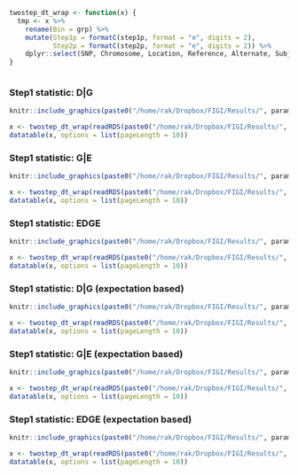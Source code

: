 
```r

twostep_dt_wrap <- function(x) {
  tmp <- x %>% 
    rename(Bin = grp) %>% 
    mutate(Step1p = formatC(step1p, format = "e", digits = 2),
           Step2p = formatC(step2p, format = "e", digits = 2)) %>% 
    dplyr::select(SNP, Chromosome, Location, Reference, Alternate, Subjects, Cases, Bin,  Step1p, Step2p)
}



```


### Step1 statistic: D|G
```r
knitr::include_graphics(paste0("/home/rak/Dropbox/FIGI/Results/", params$exposure, "/plots/twostep_wht_chiSqG_", params$exposure, "_", params$covariates, "_gwas_step1.png"))

x <- twostep_dt_wrap(readRDS(paste0("/home/rak/Dropbox/FIGI/Results/", params$exposure, "/files/twostep_wht_chiSqG_", params$exposure, "_", params$covariates, "_gwas_step1.rds")))
datatable(x, options = list(pageLength = 10))
```

### Step1 statistic: G|E
```r
knitr::include_graphics(paste0("/home/rak/Dropbox/FIGI/Results/", params$exposure, "/plots/twostep_wht_chiSqGE_", params$exposure, "_", params$covariates, "_gwas_step1.png"))

x <- twostep_dt_wrap(readRDS(paste0("/home/rak/Dropbox/FIGI/Results/", params$exposure, "/files/twostep_wht_chiSqGE_", params$exposure, "_", params$covariates, "_gwas_step1.rds")))
datatable(x, options = list(pageLength = 10))
```

### Step1 statistic: EDGE
```r
knitr::include_graphics(paste0("/home/rak/Dropbox/FIGI/Results/", params$exposure, "/plots/twostep_wht_chiSqEDGE_", params$exposure, "_", params$covariates, "_gwas_step1.png"))

x <- twostep_dt_wrap(readRDS(paste0("/home/rak/Dropbox/FIGI/Results/", params$exposure, "/files/twostep_wht_chiSqEDGE_", params$exposure, "_", params$covariates, "_gwas_step1.rds")))
datatable(x, options = list(pageLength = 10))
```


### Step1 statistic: D|G (expectation based)
```r
knitr::include_graphics(paste0("/home/rak/Dropbox/FIGI/Results/", params$exposure, "/plots/twostep_wht_chiSqG_", params$exposure, "_", params$covariates, "_gwas_step1_expectation_based.png"))

x <- twostep_dt_wrap(readRDS(paste0("/home/rak/Dropbox/FIGI/Results/", params$exposure, "/files/twostep_wht_chiSqG_", params$exposure, "_", params$covariates, "_gwas_step1_expectation_based.rds")))
datatable(x, options = list(pageLength = 10))
```

### Step1 statistic: G|E (expectation based)
```r
knitr::include_graphics(paste0("/home/rak/Dropbox/FIGI/Results/", params$exposure, "/plots/twostep_wht_chiSqGE_", params$exposure, "_", params$covariates, "_gwas_step1_expectation_based.png"))

x <- twostep_dt_wrap(readRDS(paste0("/home/rak/Dropbox/FIGI/Results/", params$exposure, "/files/twostep_wht_chiSqGE_", params$exposure, "_", params$covariates, "_gwas_step1_expectation_based.rds")))
datatable(x, options = list(pageLength = 10))
```

### Step1 statistic: EDGE (expectation based)
```r
knitr::include_graphics(paste0("/home/rak/Dropbox/FIGI/Results/", params$exposure, "/plots/twostep_wht_chiSqEDGE_", params$exposure, "_", params$covariates, "_gwas_step1_expectation_based.png"))

x <- twostep_dt_wrap(readRDS(paste0("/home/rak/Dropbox/FIGI/Results/", params$exposure, "/files/twostep_wht_chiSqEDGE_", params$exposure, "_", params$covariates, "_gwas_step1_expectation_based.rds")))
datatable(x, options = list(pageLength = 10))
```


